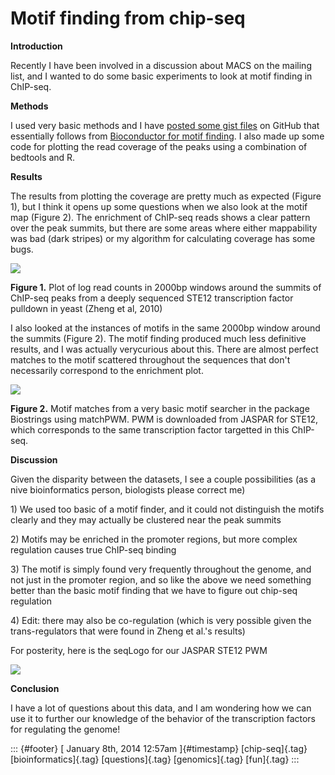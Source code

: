 

Motif finding from chip-seq
===========================

**Introduction**

Recently I have been involved in a discussion about MACS on the mailing
list, and I wanted to do some basic experiments to look at motif finding
in ChIP-seq.

**Methods**

I used very basic methods and I have [posted some gist
files](https://gist.github.com/tonto/8312029) on GitHub that essentially
follows from [Bioconductor for motif
finding](http://www.bioconductor.org/help/workflows/gene-regulation-tfbs/).
I also made up some code for plotting the read coverage of the peaks
using a combination of bedtools and R.

**Results**

The results from plotting the coverage are pretty much as expected
(Figure 1), but I think it opens up some questions when we also look at
the motif map (Figure 2). The enrichment of ChIP-seq reads shows a clear
pattern over the peak summits, but there are some areas where either
mappability was bad (dark stripes) or my algorithm for calculating
coverage has some bugs.

![](../../media/72637788100_0.png)

**Figure 1.** Plot of log read counts in 2000bp windows around the
summits of ChIP-seq peaks from a deeply sequenced STE12 transcription
factor pulldown in yeast (Zheng et al, 2010)

I also looked at the instances of motifs in the same 2000bp window
around the summits (Figure 2). The motif finding produced much less
definitive results, and I was actually verycurious about this. There are
almost perfect matches to the motif scattered throughout the sequences
that don't necessarily correspond to the enrichment plot.

![](../../media/72637788100_1.png)

**Figure 2.** Motif matches from a very basic motif searcher in the
package Biostrings using matchPWM. PWM is downloaded from JASPAR for
STE12, which corresponds to the same transcription factor targetted in
this ChIP-seq.

**Discussion**

Given the disparity between the datasets, I see a couple possibilities
(as a nive bioinformatics person, biologists please correct me)

1\) We used too basic of a motif finder, and it could not distinguish
the motifs clearly and they may actually be clustered near the peak
summits

2\) Motifs may be enriched in the promoter regions, but more complex
regulation causes true ChIP-seq binding

3\) The motif is simply found very frequently throughout the genome, and
not just in the promoter region, and so like the above we need something
better than the basic motif finding that we have to figure out chip-seq
regulation

4\) Edit: there may also be co-regulation (which is very possible given
the trans-regulators that were found in Zheng et al.'s results)

For posterity, here is the seqLogo for our JASPAR STE12 PWM

![](../../media/72637788100_2.png)

**Conclusion**

I have a lot of questions about this data, and I am wondering how we can
use it to further our knowledge of the behavior of the transcription
factors for regulating the genome!

::: {#footer}
[ January 8th, 2014 12:57am ]{#timestamp} [chip-seq]{.tag}
[bioinformatics]{.tag} [questions]{.tag} [genomics]{.tag} [fun]{.tag}
:::



